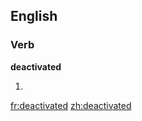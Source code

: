 ==English==

===Verb===
'''deactivated'''

# {{past of|[[deactivate]]}}

[[fr:deactivated]]
[[zh:deactivated]]